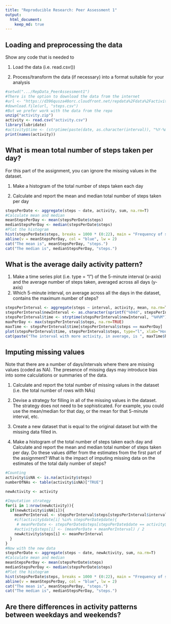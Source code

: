 ```yaml
---
title: "Reproducible Research: Peer Assessment 1"
output: 
  html_document:
    keep_md: true
---
```



## Loading and preprocessing the data
Show any code that is needed to

1. Load the data (i.e. read.csv())

2. Process/transform the data (if necessary) into a format suitable for your analysis


```r
#setwd(".../RepData_PeerAssessment1")
#There is the option to download the data from the internet
#url <- "https://d396qusza40orc.cloudfront.net/repdata%2Fdata%2Factivity.zip"
#download.file(url, "steps.csv")
#But we prefer work with the data from the repo
unzip("activity.zip")
activity <- read.csv("activity.csv")
library(lubridate)
#activity$time <- (strptime(paste(date, as.character(interval)), "%Y-%m-%d %H%M"))
print(names(activity))
```

## What is mean total number of steps taken per day?
For this part of the assignment, you can ignore the missing values in the dataset.

1. Make a histogram of the total number of steps taken each day

2. Calculate and report the mean and median total number of steps taken per day
``` r
stepsPerDate <- aggregate(steps ~ date, activity, sum, na.rm=T)
#Calculate mean and median
meanStepsPerDay <- mean(stepsPerDate$steps)
medianStepsPerDay <- median(stepsPerDate$steps)
#Plot the histogram
hist(stepsPerDate$steps, breaks = 1000 * (0:22), main = "Frequency of steps per day", xlab = "Steps per day")
abline(v = meanStepsPerDay, col = "blue", lw = 2)
cat("The mean is", meanStepsPerDay, "steps.")
cat("The median is", medianStepsPerDay, "steps.")
```

## What is the average daily activity pattern?
1. Make a time series plot (i.e. type = "l") of the 5-minute interval (x-axis) and the average number of steps taken, averaged across all days (y-axis)
2. Which 5-minute interval, on average across all the days in the dataset, contains the maximum number of steps?
``` r
stepsPerInterval <- aggregate(steps ~ interval, activity, mean, na.rm=T)
stepsPerInterval$newInterval <- as.character(sprintf("%04d", stepsPerInterval$interval))
stepsPerInterval$time <- strptime(stepsPerInterval$newInterval, "%H%M")
maxPerDay <- max(stepsPerInterval$steps, na.rm=TRUE)
maxTime <- stepsPerInterval$time[stepsPerInterval$steps == maxPerDay]
plot(stepsPerInterval$time, stepsPerInterval$steps, type="l", xlab="Hour", ylab="Mean number of steps", main="Activity during day")
cat(paste("The interval with more activity, in average, is ", maxTime$hour, ":", maxTime$min, ".", sep=""))
```

## Imputing missing values
Note that there are a number of days/intervals where there are missing values (coded as NA). The presence of missing days may introduce bias into some calculations or summaries of the data.

1. Calculate and report the total number of missing values in the dataset (i.e. the total number of rows with NAs)

2. Devise a strategy for filling in all of the missing values in the dataset. The strategy does not need to be sophisticated. For example, you could use the mean/median for that day, or the mean for that 5-minute interval, etc.

3. Create a new dataset that is equal to the original dataset but with the missing data filled in.

4. Make a histogram of the total number of steps taken each day and Calculate and report the mean and median total number of steps taken per day. Do these values differ from the estimates from the first part of the assignment? What is the impact of imputing missing data on the estimates of the total daily number of steps?

``` r
#Counting
activity$isNA <- is.na(activity$steps)
numberOfNAs <- table(activity$isNA)["TRUE"]

newActivity <- activity

#Imputation strategy
for(i in 1:nrow(newActivity)){
  if(newActivity$isNA[i]){
    meanPerInterval <- stepsPerInterval$steps[stepsPerInterval$interval == newActivity$interval[i]]
    #if(activity$date[i] %in% stepsPerDate$date){
     # meanPerDate <- stepsPerDate$steps[stepsPerDate$date == activity$date[i]])}
    #activity$steps[i] <- (meanPerDate + meanPerInterval) / 2
    newActivity$steps[i] <- meanPerInterval
  }
}
#Now with the new data
stepsPerDate <- aggregate(steps ~ date, newActivity, sum, na.rm=T)
#Calculate mean and median
meanStepsPerDay <- mean(stepsPerDate$steps)
medianStepsPerDay <- median(stepsPerDate$steps)
#Plot the histogram
hist(stepsPerDate$steps, breaks = 1000 * (0:22), main = "Frequency of steps per day", xlab = "Steps per day")
abline(v = meanStepsPerDay, col = "blue", lw = 2)
cat("The mean is", meanStepsPerDay, "steps.")
cat("The median is", medianStepsPerDay, "steps.")
```

## Are there differences in activity patterns between weekdays and weekends?
